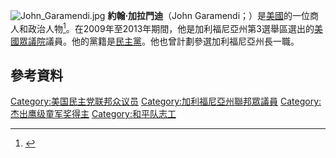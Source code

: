 [[File:John_Garamendi.jpg|thumb]]
'''約翰·加拉門迪'''（John Garamendi；{{bd|1945年|1月24日}}）是[[美國|美國]]的一位商人和政治人物<ref>{{cite web |url=http://www.sos.ca.gov/elect-results/cd10-results.htm |title=Congressional District 10 Special General Election Results |publisher=[[Secretary_of_State_of_California|Secretary of State of California]] |date=2009-11-03 |accessdate=2009-11-03 |deadurl=yes |archiveurl=https://web.archive.org/web/20091019140853/http://www.sos.ca.gov/elect-results/cd10-results.htm |archivedate=2009-10-19 }} </ref>。在2009年至2013年期間，他是加利福尼亞州第3選舉區選出的[[美國眾議院|美國眾議院]]議員。他的黨籍是[[民主黨_(美國)|民主黨]]。他也曾計劃參選加利福尼亞州長一職。

== 參考資料 ==
{{reflist}}

{{DEFAULTSORT:Garamendi, John}}
[[Category:美国民主党联邦众议员|Category:美国民主党联邦众议员]]
[[Category:加利福尼亞州聯邦眾議員|Category:加利福尼亞州聯邦眾議員]]
[[Category:杰出鹰级童军奖得主|Category:杰出鹰级童军奖得主]]
[[Category:和平队志工|Category:和平队志工]]